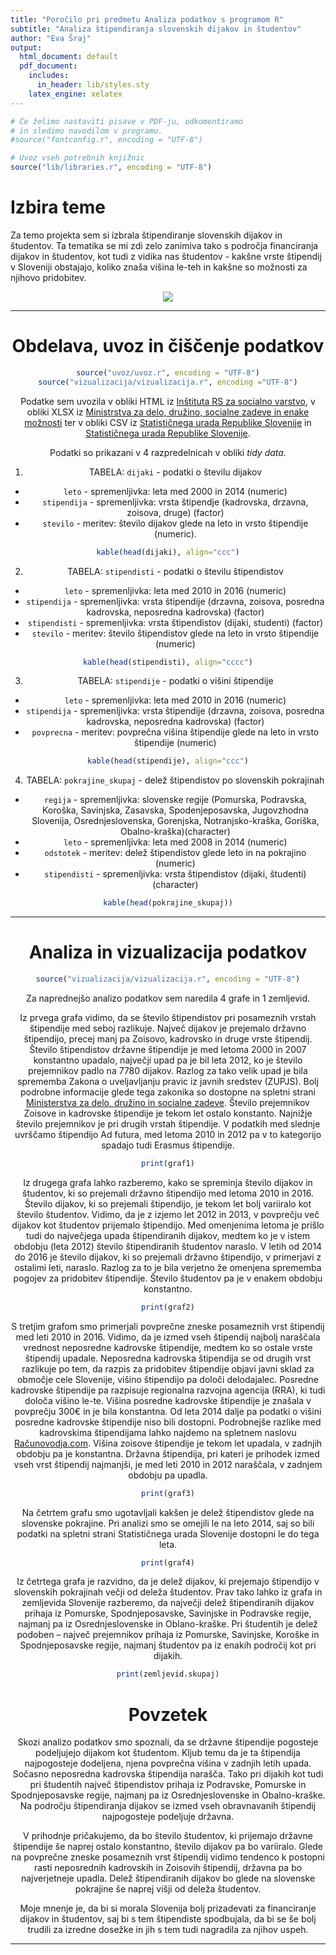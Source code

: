 ```yaml
---
title: "Poročilo pri predmetu Analiza podatkov s programom R"
subtitle: "Analiza štipendiranja slovenskih dijakov in študentov"
author: "Eva Šraj"
output:
  html_document: default
  pdf_document:
    includes:
      in_header: lib/styles.sty
    latex_engine: xelatex
---
```


```r
# Če želimo nastaviti pisave v PDF-ju, odkomentiramo
# in sledimo navodilom v programu.
#source("fontconfig.r", encoding = "UTF-8")

# Uvoz vseh potrebnih knjižnic
source("lib/libraries.r", encoding = "UTF-8")
```

# Izbira teme

Za temo projekta sem si izbrala štipendiranje slovenskih dijakov in študentov. Ta tematika se mi zdi zelo zanimiva tako s področja financiranja dijakov in študentov, kot tudi z vidika nas študentov - kakšne vrste štipendij v Sloveniji obstajajo, koliko znaša višina le-teh in kakšne so možnosti za njihovo pridobitev. 

<center>

![](slike/diploma.jpg)
<center>

***

# Obdelava, uvoz in čiščenje podatkov

```r
source("uvoz/uvoz.r", encoding = "UTF-8")
source("vizualizacija/vizualizacija.r", encoding ="UTF-8")
```

Podatke sem uvozila v obliki HTML iz [Inštituta RS za socialno varstvo](http://www.irssv.si/demografija-3/2013-01-11-18-12-48/2013-01-11-18-12-59/stevilo-dijakov-prejemnikov-stipendij-glede-na-vrsto-stipendije), v obliki XLSX iz [Ministrstva za delo, družino, socialne zadeve in enake možnosti](http://www.mddsz.gov.si/si/uveljavljanje_pravic/statistika/stipendiranje/) ter v obliki CSV iz [Statističnega urada Republike Slovenije](http://pxweb.stat.si/pxweb/Dialog/varval.asp?ma=0973010S&ti=&path=../Database/Dem_soc/09_izobrazevanje/90_Arhiv/03_09730_stipendisti_kazal/&lang=2) in [Statističnega urada Republike Slovenije](http://pxweb.stat.si/pxweb/Dialog/varval.asp?ma=0954316S&ti=&path=../Database/Dem_soc/09_izobrazevanje/90_Arhiv/02_09543_stipendisti/&lang=2).

Podatki so prikazani v 4 razpredelnicah v obliki *tidy data*.

1. TABELA: `dijaki` - podatki o številu  dijakov 
- `leto` - spremenljivka: leta med 2000 in 2014 (numeric)
- `stipendija` - spremenljivka:  vrsta štipendje (kadrovska, drzavna, zoisova, druge) (factor)
- `stevilo` - meritev: število dijakov glede na leto in vrsto štipendije (numeric).

```r
kable(head(dijaki), align="ccc")
```

2. TABELA: `stipendisti` - podatki o številu  štipendistov 
- `leto` - spremenljivka: leta med 2010 in 2016 (numeric)
- `stipendija` - spremenljivka: vrsta štipendije (drzavna, zoisova, posredna kadrovska, neposredna kadrovska) (factor)
- `stipendisti` - spremenljivka: vrsta štipendistov (dijaki, studenti) (factor)
- `stevilo` - meritev: število štipendistov glede na leto in vrsto štipendije (numeric)

```r
kable(head(stipendisti), align="cccc")
```

3. TABELA: `stipendije` - podatki o višini štipendije
- `leto` - spremenljivka: leta med 2010 in 2016 (numeric)
- `stipendija` - spremenljivka: vrsta štipendije (drzavna, zoisova, posredna kadrovska, neposredna kadrovska) (factor)
- `povprecna` - meritev: povprečna višina štipendije glede na leto in vrsto štipendije (numeric)


```r
kable(head(stipendije), align="ccc")
```

4. TABELA: `pokrajine_skupaj` - delež štipendistov po slovenskih pokrajinah
- `regija` - spremenljivka: slovenske regije (Pomurska, Podravska, Koroška, Savinjska, Zasavska, Spodenjeposavska, Jugovzhodna Slovenija, Osrednjeslovenska, Gorenjska, Notranjsko-kraška, Goriška, Obalno-kraška)(character)
- `leto` - spremenljivka: leta med 2008 in 2014 (numeric)
- `odstotek` - meritev: delež štipendistov glede leto in na pokrajino  (numeric)
- `stipendisti` - spremenljivka: vrsta štipendistov (dijaki, študenti) (character)

```r
kable(head(pokrajine_skupaj))
```

***

# Analiza in vizualizacija podatkov

```r
source("vizualizacija/vizualizacija.r", encoding = "UTF-8")
```

Za naprednejšo analizo podatkov sem naredila 4 grafe in 1 zemljevid. 

Iz prvega grafa vidimo, da se število štipendistov pri posameznih vrstah štipendije med seboj razlikuje. Največ dijakov je prejemalo državno štipendijo, precej manj pa Zoisovo, kadrovsko in druge vrste štipendij. Število štipendistov državne štipendije je med letoma 2000 in 2007 konstantno upadalo, največji upad pa je bil leta 2012, ko je število prejemnikov padlo na 7780 dijakov. Razlog za tako velik upad je bila sprememba Zakona o uveljavljanju pravic iz javnih sredstev (ZUPJS). Bolj podrobne informacije glede tega zakonika so dostopne na spletni strani [Ministerstva za delo, družino in socialne zadeve](http://www.cirius-kamnik.si/uploads/cms/file/Irena3/Stipendije.pdf). Število prejemnikov Zoisove in kadrovske štipendije je tekom let ostalo konstanto. Najnižje število prejemnikov je pri drugih vrstah štipendije. V podatkih med slednje uvrščamo štipendijo Ad futura, med letoma 2010 in 2012 pa v to kategorijo spadajo tudi Erasmus štipendije. 

```r
print(graf1)
```

Iz drugega grafa lahko razberemo, kako se spreminja število dijakov in študentov, ki so prejemali državno štipendijo med letoma 2010 in 2016. Število dijakov, ki so prejemali štipendijo, je tekom let bolj variiralo kot število študentov. Vidimo, da je z izjemo let 2012 in 2013, v povprečju več dijakov kot študentov prijemalo štipendijo. Med omenjenima letoma je prišlo tudi do največjega upada štipendiranih dijakov, medtem ko je v istem obdobju (leta 2012) število štipendiranih študentov naraslo. V letih od 2014 do 2016 je število dijakov, ki so prejemali državno štipendijo, v primerjavi z ostalimi leti, naraslo. Razlog za to je bila verjetno že omenjena sprememba pogojev za pridobitev štipendije.  Število študentov pa je v enakem obdobju konstantno. 

```r
print(graf2)
```

S tretjim grafom smo primerjali povprečne zneske posameznih vrst štipendij med leti 2010 in 2016. Vidimo, da je izmed vseh štipendij najbolj naraščala vrednost neposredne kadrovske štipendije, medtem ko so ostale vrste štipendij upadale. Neposredna kadrovska štipendija se od drugih vrst razlikuje po tem, da razpis za pridobitev štipendije objavi javni sklad za območje cele Slovenije, višino štipendijo pa določi delodajalec. Posredne kadrovske štipendije pa razpisuje regionalna razvojna agencija (RRA), ki tudi določa višino le-te.  Višina posredne kadrovske štipendije je znašala v povprečju 300€ in je bila konstantna. Od leta 2014 dalje pa podatki o višini posredne kadrovske štipendije niso bili dostopni. Podrobnejše razlike med kadrovskima štipendijama lahko najdemo na spletnem naslovu [Računovodja.com](https://www.racunovodja.com/clanki.asp?clanek=4003/Razlike_med_programoma_Neposredne_kadrovske_stipendije_in_Posredne_kadrovske_stipendije_v_okviru_enotnih_regijskih_stipendijskih_shem). Višina zoisove štipendije je tekom let upadala, v zadnjih obdobju pa je konstantna. Državna štipendija, pri kateri je prihodek izmed vseh vrst štipendij najmanjši, je med leti 2010 in 2012 naraščala, v zadnjem obdobju pa upadla.

```r
print(graf3)
```

Na četrtem grafu smo ugotavljali kakšen je delež štipendistov glede na slovenske pokrajine. Pri analizi smo se omejili le na leto 2014, saj so bili podatki na spletni strani Statističnega urada Slovenije dostopni le do tega leta. 


```r
print(graf4)
```

Iz četrtega grafa je razvidno, da je delež dijakov, ki prejemajo štipendijo v slovenskih pokrajinah večji od deleža študentov. Prav tako lahko iz grafa in zemljevida Slovenije razberemo, da največji delež štipendiranih dijakov prihaja iz Pomurske, Spodnjeposavske, Savinjske in Podravske regije, najmanj pa iz Osrednjeslovenske in Oblano-kraške. Pri študentih je delež podoben – največ prejemnikov prihaja iz Pomurske, Savinjske, Koroške in Spodnjeposavske regije, najmanj študentov pa iz enakih področij kot pri dijakih. 

```r
print(zemljevid.skupaj)
```

# Povzetek

Skozi analizo podatkov smo spoznali, da se državne štipendije pogosteje podeljujejo dijakom kot študentom. Kljub temu da je ta štipendija najpogosteje dodeljena, njena povprečna višina v zadnjih letih upada.  Sočasno neposredna kadrovska štipendija narašča. Tako pri dijakih kot tudi pri študentih največ štipendistov prihaja iz Podravske, Pomurske in Spodnjeposavske regije, najmanj pa iz Osrednjeslovenske in Obalno-kraške. Na področju štipendiranja dijakov se izmed vseh obravnavanih štipendij najpogosteje podeljuje državna.

V prihodnje pričakujemo, da bo število študentov, ki prijemajo državne štipendije še naprej ostalo konstantno, število dijakov pa bo variiralo. Glede na povprečne zneske posameznih vrst štipendij vidimo tendenco k postopni rasti neposrednih kadrovskih in Zoisovih štipendij, državna pa bo najverjetneje upadla. Delež štipendiranih dijakov bo glede na slovenske pokrajine še naprej višji od deleža študentov. 

Moje mnenje je, da bi si morala Slovenija bolj prizadevati za financiranje dijakov in študentov, saj bi s tem štipendiste spodbujala, da bi se še bolj trudili za izredne dosežke in jih s tem tudi nagradila za njihov uspeh. 

***
